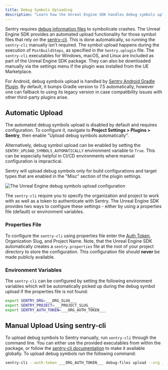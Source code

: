 ```yaml
---
title: Debug Symbols Uploading
description: "Learn how the Unreal Engine SDK handles debug symbols upload."
---
```


Sentry requires [debug information files](/platforms/unreal/data-management/debug-files/) to symbolicate crashes. The Unreal Engine SDK provides an automated upload functionality for those symbol files that rely on the [sentry-cli](/cli/). This is done automatically, so running the `sentry-cli` manually isn't required. The symbol upload happens during the execution of `PostBuildSteps`, as specified in the `Sentry.uplugin` file. The `sentry-cli` executables for Windows, macOS, and Linux are included as part of the Unreal Engine SDK package. They can also be downloaded manually via the settings menu if the plugin was installed from the UE Marketplace.

<Alert>

For Android, debug symbols upload is handled by [Sentry Android Gradle Plugin](/platforms/android/configuration/gradle). By default, it bumps Gradle version to 7.5 automatically, however one can fallback to using its legacy version in case compatibility issues with other third-party plugins arise.

</Alert>

## Automatic Upload

The automated debug symbols upload is disabled by default and requires configuration. To configure it, navigate to **Project Settings > Plugins > Sentry**, then enable "Upload debug symbols automatically".

Alternatively, debug symbol upload can be enabled by setting the `SENTRY_UPLOAD_SYMBOLS_AUTOMATICALLY` environment variable to `True`. This can be especially helpful in CI/CD environments where manual configuration is impractical.

<Alert>

Sentry will upload debug symbols only for build configurations and target types that are enabled in the "Misc" section of the plugin settings.

</Alert>

![The Unreal Engine debug symbols upload configuration](./img/unreal-debug-symbols.png)

The `sentry-cli` require you to specify the organization and project to work with as well as a token to authenticate with Sentry. The Unreal Engine SDK provides two ways to configure these settings - either by using a properties file (default) or environment variables.

### Properties File

To configure the `sentry-cli` using properties file enter the [Auth Token](https://sentry.io/orgredirect/organizations/:orgslug/settings/auth-tokens/), Organization Slug, and Project Name. Note, that the Unreal Engine SDK automatically creates a `sentry.properties` file at the root of your project directory to store the configuration. This configuration file should **never** be made publicly available.

### Environment Variables

The `sentry-cli` can be configured by setting the following environment variables which will be automatically picked up during the debug symbol upload if the properties file is not found:

```bash
export SENTRY_ORG=___ORG_SLUG___
export SENTRY_PROJECT=___PROJECT_SLUG___
export SENTRY_AUTH_TOKEN=___ORG_AUTH_TOKEN___
```

## Manual Upload Using sentry-cli

To upload debug symbols to Sentry manually, run `sentry-cli` through the command line. You can either use the provided executables from within the package, or follow the [sentry-cli documentation](/cli/installation/) to make it available globally. To upload debug symbols run the following command:

<OrgAuthTokenNote />

```bash
sentry-cli --auth-token ___ORG_AUTH_TOKEN___ debug-files upload --org ___ORG_SLUG___ --project ___PROJECT_SLUG___ PATH_TO_SYMBOLS
```
